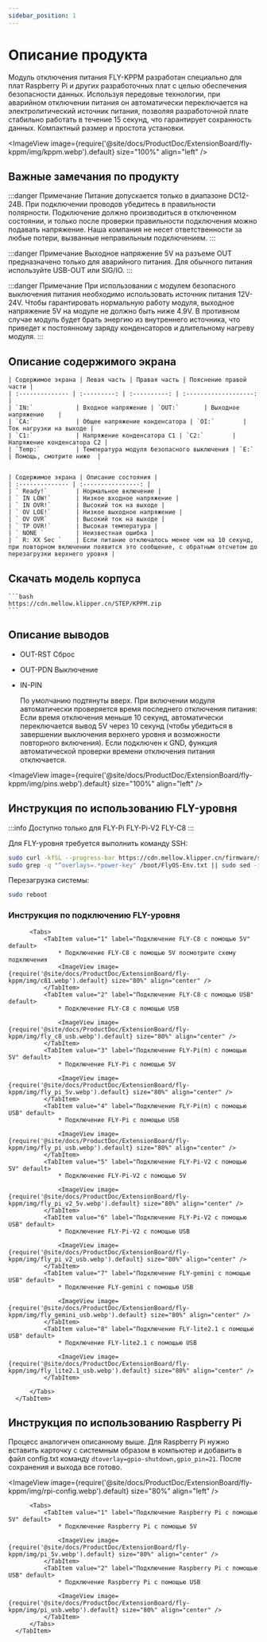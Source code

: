 ```yaml
---
sidebar_position: 1
---
```







# Описание продукта

 Модуль отключения питания FLY-KPPM разработан специально для плат Raspberry Pi и других разработочных плат с целью обеспечения безопасности данных. Используя передовые технологии, при аварийном отключении питания он автоматически переключается на электролитический источник питания, позволяя разработочной плате стабильно работать в течение 15 секунд, что гарантирует сохранность данных. Компактный размер и простота установки.

  <ImageView image={require('@site/docs/ProductDoc/ExtensionBoard/fly-kppm/img/kppm.webp').default} size="100%" align="left" />


## Важные замечания по продукту

  :::danger Примечание
  Питание допускается только в диапазоне DC12-24В. При подключении проводов убедитесь в правильности полярности. Подключение должно производиться в отключенном состоянии, и только после проверки правильности подключения можно подавать напряжение. Наша компания не несет ответственности за любые потери, вызванные неправильным подключением.
  :::

  :::danger Примечание
  Выходное напряжение 5V на разъеме OUT предназначено только для аварийного питания. Для обычного питания используйте USB-OUT или SIG/IO.
  :::

  :::danger Примечание
  При использовании с модулем безопасного выключения питания необходимо использовать источник питания 12V-24V. Чтобы гарантировать нормальную работу модуля, выходное напряжение 5V на модуле не должно быть ниже 4.9V. В противном случае модуль будет брать энергию из внутреннего источника, что приведет к постоянному заряду конденсаторов и длительному нагреву модуля.
  :::


## Описание содержимого экрана

    | Содержимое экрана | Левая часть | Правая часть | Пояснение правой части |
    | :-------------- | :---------: | :----------: | :-------------------: |
    | `IN:`            | Входное напряжение | `OUT:`       | Выходное напряжение    |
    | `CA:`            | Общее напряжение конденсатора | `OI:`        | Ток нагрузки на выходе |
    | `C1:`            | Напряжение конденсатора C1 | `C2:`        | Напряжение конденсатора C2 |
    | `Temp:`          | Температура модуля безопасного выключения | `E:`         | Помощь, смотрите ниже  |
 

    | Содержимое экрана | Описание состояния |
    | :-------------- | :----------------: |
    | ` Ready!`        | Нормальное включение |
    | ` IN LOW!`       | Низкое входное напряжение |
    | ` IN OVR!`       | Высокий ток на выходе |
    | ` OV LOE!`       | Низкое выходное напряжение |
    | ` OV OVR`        | Высокий ток на выходе |
    | ` TP OVR!`       | Высокая температура |
    | ` NONE `         | Неизвестная ошибка |
    | ` R: XX Sec `    | Если питание отключалось менее чем на 10 секунд, при повторном включении появится это сообщение, с обратным отсчетом до перезагрузки верхнего уровня |

## Скачать модель корпуса

    ```bash
    https://cdn.mellow.klipper.cn/STEP/KPPM.zip
    ```

## Описание выводов

  * OUT-RST Сброс
  * OUT-PDN Выключение

  * IN-PIN 

    По умолчанию подтянуты вверх. При включении модуля автоматически проверяется время последнего отключения питания:
  Если время отключения меньше 10 секунд, автоматически переключается вывод 5V через 10 секунд (чтобы убедиться в завершении выключения верхнего уровня и возможности повторного включения).
  Если подключен к GND, функция автоматической проверки времени отключения питания отключается.

  <ImageView image={require('@site/docs/ProductDoc/ExtensionBoard/fly-kppm/img/pins.webp').default} size="100%" align="left" />

## Инструкция по использованию FLY-уровня

  :::info
  Доступно только для FLY-Pi FLY-Pi-V2 FLY-C8
  :::

  Для FLY-уровня требуется выполнить команду SSH:

  ```bash
  sudo curl -kfSL --progress-bar https://cdn.mellow.klipper.cn/firmware/sun50i-h5-power-key.dtbo -o /boot/dtb/allwinner/overlay/sun50i-h5-power-key.dtbo
  sudo grep -q "^overlays=.*power-key" /boot/FlyOS-Env.txt || sudo sed -i '/^overlays=/ s/$/ power-key/' /boot/FlyOS-Env.txt
  ```

  Перезагрузка системы:

  ```bash
  sudo reboot
  ```
  
### Инструкция по подключению FLY-уровня

  <Tabs>
      <TabItem value="serial" label="Инструкция по подключению FLY-уровня" default>

          <Tabs>
              <TabItem value="1" label="Подключение FLY-C8 с помощью 5V" default>
                  * Подключение FLY-C8 с помощью 5V посмотрите схему подключения
                  <ImageView image={require('@site/docs/ProductDoc/ExtensionBoard/fly-kppm/img/c81.webp').default} size="80%" align="center" />
              </TabItem>
              <TabItem value="2" label="Подключение FLY-C8 с помощью USB" default>
                  * Подключение FLY-C8 с помощью USB

                  <ImageView image={require('@site/docs/ProductDoc/ExtensionBoard/fly-kppm/img/fly_c8_usb.webp').default} size="80%" align="center" />
              </TabItem>
              <TabItem value="3" label="Подключение FLY-Pi(π) с помощью 5V" default>
                  * Подключение FLY-Pi с помощью 5V

                  <ImageView image={require('@site/docs/ProductDoc/ExtensionBoard/fly-kppm/img/fly_pi_5v.webp').default} size="80%" align="center" />
              </TabItem>
              <TabItem value="4" label="Подключение FLY-Pi(π) с помощью USB" default>
                  * Подключение FLY-Pi с помощью USB

                  <ImageView image={require('@site/docs/ProductDoc/ExtensionBoard/fly-kppm/img/fly_pi_usb.webp').default} size="80%" align="center" />
              </TabItem>
              <TabItem value="5" label="Подключение FLY-Pi-V2 с помощью 5V" default>
                  * Подключение FLY-Pi-V2 с помощью 5V

                  <ImageView image={require('@site/docs/ProductDoc/ExtensionBoard/fly-kppm/img/fly_pi_v2_5v.webp').default} size="80%" align="center" />
              </TabItem>
              <TabItem value="6" label="Подключение FLY-Pi-V2 с помощью USB" default>
                  * Подключение FLY-Pi-V2 с помощью USB

                  <ImageView image={require('@site/docs/ProductDoc/ExtensionBoard/fly-kppm/img/fly_pi_v2_usb.webp').default} size="80%" align="center" />
              </TabItem>
              <TabItem value="7" label="Подключение FLY-gemini с помощью USB" default>
                  * Подключение FLY-gemini с помощью USB

                  <ImageView image={require('@site/docs/ProductDoc/ExtensionBoard/fly-kppm/img/fly_gemini_usb.webp').default} size="80%" align="center" />
              </TabItem>
              <TabItem value="8" label="Подключение FLY-lite2.1 с помощью USB" default>
                  * Подключение FLY-lite2.1 с помощью USB

                  <ImageView image={require('@site/docs/ProductDoc/ExtensionBoard/fly-kppm/img/fly_lite2.1_usb.webp').default} size="80%" align="center" />
              </TabItem>
            
          </Tabs>
      </TabItem>
  </Tabs>

## Инструкция по использованию Raspberry Pi

  Процесс аналогичен описанному выше. Для Raspberry Pi нужно вставить карточку с системным образом в компьютер и добавить в файл config.txt команду `dtoverlay=gpio-shutdown,gpio_pin=21`. После сохранения и выхода все готово.

  <ImageView image={require('@site/docs/ProductDoc/ExtensionBoard/fly-kppm/img/rpi-config.webp').default} size="80%" align="left" />

  

  <Tabs>
      <TabItem value="serial" label="Инструкция по подключению Raspberry Pi" default>

          <Tabs>
              <TabItem value="1" label="Подключение Raspberry Pi с помощью 5V" default>
                  * Подключение Raspberry Pi с помощью 5V

                  <ImageView image={require('@site/docs/ProductDoc/ExtensionBoard/fly-kppm/img/pi_5v.webp').default} size="80%" align="center" />
              </TabItem>
              <TabItem value="2" label="Подключение Raspberry Pi с помощью USB" default>
                  * Подключение Raspberry Pi с помощью USB

                  <ImageView image={require('@site/docs/ProductDoc/ExtensionBoard/fly-kppm/img/pi_usb.webp').default} size="80%" align="center" />
              </TabItem>
          </Tabs>
      </TabItem>
  </Tabs>
